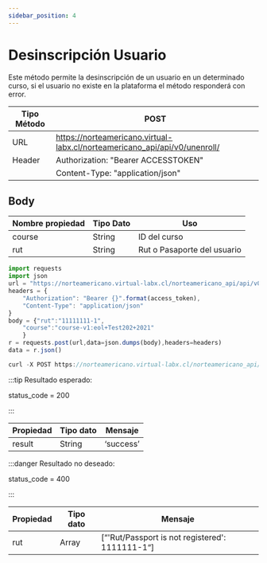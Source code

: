 ```yaml
---
sidebar_position: 4
---
```


# Desinscripción Usuario

Este método permite la desinscripción de un usuario en un determinado curso, si el usuario no existe en la plataforma el método responderá con error.

| Tipo Método       | POST    |
|-------------------|-------------|
| URL               | https://norteamericano.virtual-labx.cl/norteamericano_api/api/v0/unenroll/|
| Header            | Authorization: "Bearer ACCESSTOKEN"    |
|      |  Content-Type: "application/json"    |

## Body

| Nombre propiedad | Tipo Dato | Uso |
| ------------- | --------- | --------------------------------------------- |
| course       | String    | ID del curso |
| rut       | String    | Rut o Pasaporte del usuario |

```jsx title="Ejemplo consulta python"
import requests
import json
url = "https://norteamericano.virtual-labx.cl/norteamericano_api/api/v0/unenroll/"
headers = {
    "Authorization": "Bearer {}".format(access_token),
    "Content-Type": "application/json"
}
body = {"rut":"11111111-1",
    "course":"course-v1:eol+Test202+2021"
    }
r = requests.post(url,data=json.dumps(body),headers=headers)
data = r.json()
```

```jsx title="Ejemplo consulta curl"
curl -X POST https://norteamericano.virtual-labx.cl/norteamericano_api/api/v0/unenroll/ -H 'Content-Type: application/json' -H 'Authorization: Bearer ACCESSTOKEN' -d '{"rut":"11111111-1","course":"course-v1:eol+Test202+2021"}'
```


:::tip Resultado esperado:

status_code = 200

:::

| Propiedad |Tipo dato  | Mensaje |
| --------------- | --------- | --------- |
| result       | String   | ‘success’ |


:::danger Resultado no deseado:

status_code = 400

:::

| Propiedad |Tipo dato  | Mensaje |
| --------------- | --------- | --------- |
| rut       | Array   | [“'Rut/Passport is not registered': 1111111-1“]|